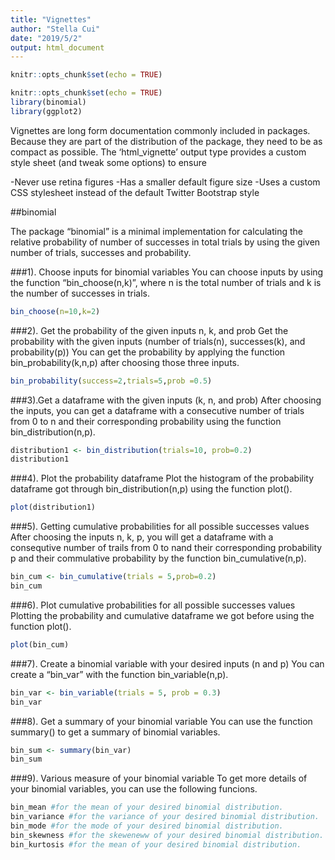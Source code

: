 ```yaml
---
title: "Vignettes"
author: "Stella Cui"
date: "2019/5/2"
output: html_document
---
```


```r
knitr::opts_chunk$set(echo = TRUE)
```

```r
knitr::opts_chunk$set(echo = TRUE)
library(binomial)
library(ggplot2)
```

Vignettes are long form documentation commonly included in packages. Because they are part of the distribution of the package, they need to be as compact as possible. The 'html_vignette' output type provides a custom style sheet (and tweak some options) to ensure 

-Never use retina figures
-Has a smaller default figure size
-Uses a custom CSS stylesheet instead of the default Twitter Bootstrap style

##binomial

The package "binomial" is a minimal implementation for calculating the relative probability of number of successes in total trials by using the given number of trials, successes and probability.

###1). Choose inputs for binomial variables
You can choose inputs by using the function "bin_choose(n,k)", where n is the total number of trials and k is the number of successes in trials.
```r
bin_choose(n=10,k=2)
```
###2). Get the probability of the given inputs n, k, and prob
Get the probability with the given inputs (number of trials(n), successes(k), and probability(p))
You can get the probability by applying the function bin_probability(k,n,p) after choosing those three inputs.
```r
bin_probability(success=2,trials=5,prob =0.5)
```
###3).Get a dataframe with the given inputs (k, n, and prob)
After choosing the inputs, you can get a dataframe with a consecutive number of trials from 0 to n and their corresponding probability using the function bin_distribution(n,p). 
```r
distribution1 <- bin_distribution(trials=10, prob=0.2)
distribution1
```
###4). Plot the probability dataframe
Plot the histogram of the probability dataframe got through bin_distribution(n,p) using the function plot().
```r
plot(distribution1)
```
###5). Getting cumulative probabilities for all possible successes values
After choosing the inputs n, k, p, you will get a dataframe with a consequtive number of trails from 0 to nand their corresponding probability p and their commulative probability by the function bin_cumulative(n,p).
```r
bin_cum <- bin_cumulative(trials = 5,prob=0.2)
bin_cum
```
###6). Plot cumulative probabilities for all possible successes values
Plotting the probability and cumulative dataframe we got before using the function plot().
```r
plot(bin_cum)
```
###7). Create a binomial variable with your desired inputs (n and p)
You can create a "bin_var" with the function bin_variable(n,p).
```r
bin_var <- bin_variable(trials = 5, prob = 0.3)
bin_var
```
###8). Get a summary of your binomial variable
You can use the function summary() to get a summary of binomial variables.
```r
bin_sum <- summary(bin_var)
bin_sum
```
###9). Various measure of your binomial variable
To get more details of your binomial variables, you can use the following funcions.
```r
bin_mean #for the mean of your desired binomial distribution.
bin_variance #for the variance of your desired binomial distribution.
bin_mode #for the mode of your desired binomial distribution.
bin_skewness #for the skeweneww of your desired binomial distribution.
bin_kurtosis #for the mean of your desired binomial distribution.
```


